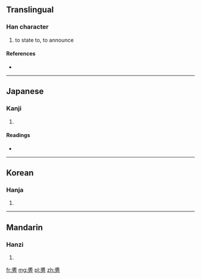 ==Translingual==

===Han character===
{{Han char|rn=70|rad=方|as=07|sn=11|four=|canj=戈月卜竹尸 (IBYHS)}}

# to state to, to announce

====References====
* {{Han ref|kx=0483.150|dkj=13654|dj=0845.100|hdz=32180.010|uh=65C9|ud=26057}}

----

==Japanese==

===Kanji===
{{ja-kanji|grade=|rs=方07}}

# {{defn|Japanese|sort=方07}}

====Readings====
* {{ja-readings|on=[[ふ]] (fu)|kun=[[ふ]] (fu)}}

----

==Korean==

===Hanja===
{{ko-hanja|hangeul=가|eumhun=|rv=ga|mr=ka|y=ka}}

# {{defn|Korean|sort=方07}}

----

==Mandarin==

===Hanzi===
{{cmn-hanzi|pin=[[fū]] ([[fu1]])|wg=fu<sup>1</sup>}}

# {{defn|Mandarin|sort=方07}}

[[fr:旉]]
[[mg:旉]]
[[pl:旉]]
[[zh:旉]]